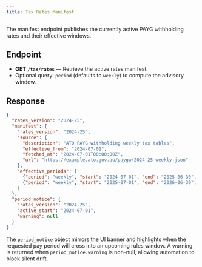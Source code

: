 ```yaml
---
title: Tax Rates Manifest
---
```


The manifest endpoint publishes the currently active PAYG withholding rates and their effective windows.

## Endpoint

- **GET `/tax/rates`** — Retrieve the active rates manifest.
- Optional query: `period` (defaults to `weekly`) to compute the advisory window.

## Response

```json
{
  "rates_version": "2024-25",
  "manifest": {
    "rates_version": "2024-25",
    "source": {
      "description": "ATO PAYG withholding weekly tax tables",
      "effective_from": "2024-07-01",
      "fetched_at": "2024-07-01T00:00:00Z",
      "url": "https://example.ato.gov.au/paygw/2024-25-weekly.json"
    },
    "effective_periods": [
      {"period": "weekly", "start": "2024-07-01", "end": "2025-06-30", "file": "payg_w_2024_25.json"},
      {"period": "weekly", "start": "2025-07-01", "end": "2026-06-30", "file": "payg_w_2025_26.json", "notes": "placeholder for next financial year"}
    ]
  },
  "period_notice": {
    "rates_version": "2024-25",
    "active_start": "2024-07-01",
    "warning": null
  }
}
```

The `period_notice` object mirrors the UI banner and highlights when the requested pay period will cross into an upcoming rules window. A warning is returned when `period_notice.warning` is non-null, allowing automation to block silent drift.
